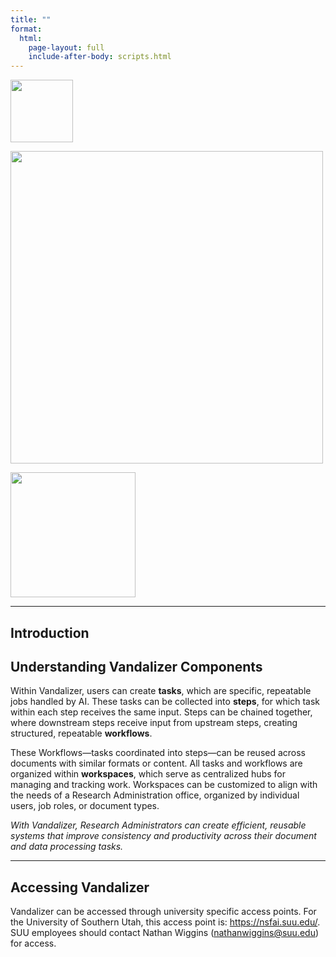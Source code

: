 ```yaml
---
title: ""
format:
  html:
    page-layout: full
    include-after-body: scripts.html
---
```


:::: {.header-logos}
::: {.grid}
::: {.g-col-2 .d-flex .justify-content-center .align-items-center}
![](images/uidaho_logo.png){width=100px}
:::
::: {.g-col-7 .d-flex .justify-content-center .align-items-center}
![](images/vandalizer_logo.png){width=500px}
:::
::: {.g-col-3 .d-flex .justify-content-center .align-items-center}
![](images/suu_logo.png){width=200px}
:::
:::
::::

---

::: {.text-center}
# Introduction
:::

## Understanding Vandalizer Components

Within Vandalizer, users can create **tasks**, which are specific, repeatable jobs handled by AI. These tasks can be collected into **steps**, for which task within each step receives the same input. Steps can be chained together, where downstream steps receive input from upstream steps, creating structured, repeatable **workflows**.

These Workflows—tasks coordinated into steps—can be reused across documents with similar formats or content. All tasks and workflows are organized within **workspaces**, which serve as centralized hubs for managing and tracking work. Workspaces can be customized to align with the needs of a Research Administration office, organized by individual users, job roles, or document types.

*With Vandalizer, Research Administrators can create efficient, reusable systems that improve consistency and productivity across their document and data processing tasks.*

---

## Accessing Vandalizer

Vandalizer can be accessed through university specific access points. For the University of Southern Utah, this access point is: [https://nsfai.suu.edu/](https://nsfai.suu.edu/). SUU employees should contact Nathan Wiggins ([nathanwiggins@suu.edu](nathanwiggins@suu.edu)) for access.
